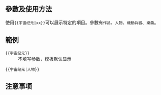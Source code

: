<includeonly><!-- 在這裡加入模板的保護標識 --></includeonly><noinclude>{{Documentation subpage}}</noinclude>
<!-- 在本行下編輯模板說明 -->
== 參數及使用方法 ==
使用<code><nowiki>{{宇宙纪元|xx}}</nowiki></code>可以展示特定的項目。參數有<code>作品</code>、<code>人物</code>、<code>機動兵器</code>、<code>樂曲</code>。

== 範例 ==
; <code><nowiki>{{宇宙纪元}}</nowiki></code>
: 不填写参数，模板默认显示
{{宇宙纪元|state=expanded}}

; <code><nowiki>{{宇宙纪元|人物}}</nowiki></code>
{{宇宙纪元|人物|state=expanded}}
== 注意事项 ==
{{collapsible option}}

<includeonly>
<!-- 本行下加入模板的分類 -->

</includeonly>